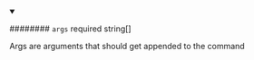 
<details className="config-field" data-expandable="false" open>
<summary>

######## `args` <span class="config-field-required" data-required="false">required</span> <span class="config-field-type">string[]</span> <span class="config-field-default"></span>

Args are arguments that should get appended to the command

</summary>



</details>
